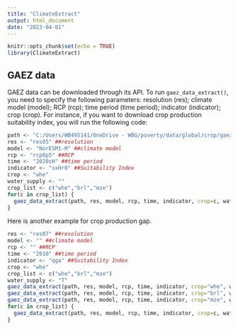 ```yaml
---
title: "ClimateExtract"
output: html_document
date: "2023-04-01"
---
```


```r
knitr::opts_chunk$set(echo = TRUE)
library(ClimateExtract)
```

## GAEZ data
GAEZ data can be downloaded through its API. To run `gaez_data_extract()`, you need to specify the following parameters: resolution (res); climate model (model); RCP (rcp); time period (time period); indicator (indicator); crop (crop). For instance, if you want to download crop production suitability index, you will run the following code: 

```r
path <- "C:/Users/WB495141/OneDrive - WBG/poverty/data/global/crop/gaez/version_4/sxHr0"
res <- "res05" ##resolution
model <- "NorESM1-M" ##climate model
rcp <- "rcp8p5" ##RCP
time <- "2020sH" ##time period
indicator <- "sxHr0" ##Suitability Index
crop <- "whe"
water_supply <- ""
crop_list <- c("whe","brl","mze")
for(c in crop_list) {
  gaez_data_extract(path, res, model, rcp, time, indicator, crop=c, water_supply)
}

```
Here is another example for crop production gap.
```r
res <- "res07" ##resolution
model <- "" ##climate model
rcp <- "" ##RCP
time <- "2010" ##time period
indicator <- "qga" ##Suitability Index
crop <- "whe"
crop_list <- c("whe","brl","mze")
water_supply <- "T"
gaez_data_extract(path, res, model, rcp, time, indicator, crop="whe", water_supply)
gaez_data_extract(path, res, model, rcp, time, indicator, crop="brl", water_supply)
gaez_data_extract(path, res, model, rcp, time, indicator, crop="mze", water_supply)
for(c in crop_list) {
  gaez_data_extract(path, res, model, rcp, time, indicator, crop=c, water_supply)
}
```
